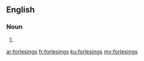 ==English==

===Noun===
{{head|en}}

# {{plural of|forlesing}}

[[ar:forlesings]]
[[fr:forlesings]]
[[ku:forlesings]]
[[my:forlesings]]